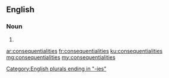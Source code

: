 ==English==

===Noun===
{{head|en|noun plural form}}

# {{plural of|consequentiality|lang=en}}

[[Category:English plurals ending in "-ies"]]

[[ar:consequentialities]]
[[fr:consequentialities]]
[[ku:consequentialities]]
[[mg:consequentialities]]
[[my:consequentialities]]